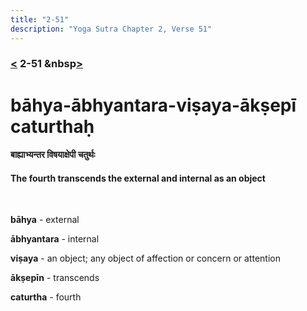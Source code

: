 ```yaml
---
title: "2-51"
description: "Yoga Sutra Chapter 2, Verse 51"
---
```


### [<](/Chapter-2/2-50/) 2-51 &nbsp[>](/Chapter-2/2-52/)

# bāhya-ābhyantara-viṣaya-ākṣepī caturthaḥ

#### बाह्याभ्यन्तर विषयाक्षेपी चतुर्थः

#### The fourth transcends the external and internal as an object

<br />

**bāhya** - external

**ābhyantara** - internal

**viṣaya** - an object; any object of affection or concern or attention

**ākṣepīn** - transcends

**caturtha** - fourth

<br />
